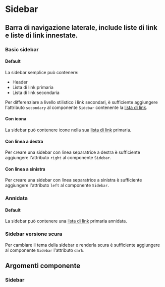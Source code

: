 
<Meta title="Documentazione/Menu di navigazione/Sidebar" of={Sidebar} />

# Sidebar

## Barra di navigazione laterale, include liste di link e liste di link innestate.

### Basic sidebar

#### Default

La sidebar semplice può contenere:

-   Header
-   Lista di link primaria
-   Lista di link secondaria

Per differenziare a livello stilistico i link secondari, è sufficiente aggiungere l'attributo `secondary` al componente `Sidebar` contenente la [lista di link](?path=/docs/documentazione-organizzare-i-contenuti-linklist).

<Canvas>
    <Story id="componenti-sidebar--basic-sidebar" />
</Canvas>

#### Con icona

La sidebar può contenere icone nella sua [lista di link](?path=/docs/documentazione-organizzare-i-contenuti-linklist) primaria.

<Canvas>
    <Story id="componenti-sidebar--con-icona" />
</Canvas>

#### Con linea a destra

Per creare una sidebar con linea separatrice a destra è sufficiente aggiungere l'attributo `right` al componente `Sidebar`.

<Canvas>
    <Story id="componenti-sidebar--con-linea-a-destra" />
</Canvas>

#### Con linea a sinistra

Per creare una sidebar con linea separatrice a sinistra è sufficiente aggiungere l'attributo `left` al componente `Sidebar`.

<Canvas>
    <Story id="componenti-sidebar--con-linea-a-sinistra" />
</Canvas>

### Annidata

#### Default

La sidebar può contenere una [lista di link](?path=/docs/documentazione-organizzare-i-contenuti-linklist) primaria annidata.

<Canvas>
    <Story id="componenti-sidebar--annidata" />
</Canvas>

### Sidebar versione scura

Per cambiare il tema della sidebar e renderla scura è sufficiente aggiungere al componente `Sidebar` l'attributo `dark`.

<Canvas>
    <Story id="componenti-sidebar--sidebar-versione-scura" />
</Canvas>

## Argomenti componente

### Sidebar

<ArgsTable of={Sidebar} />
